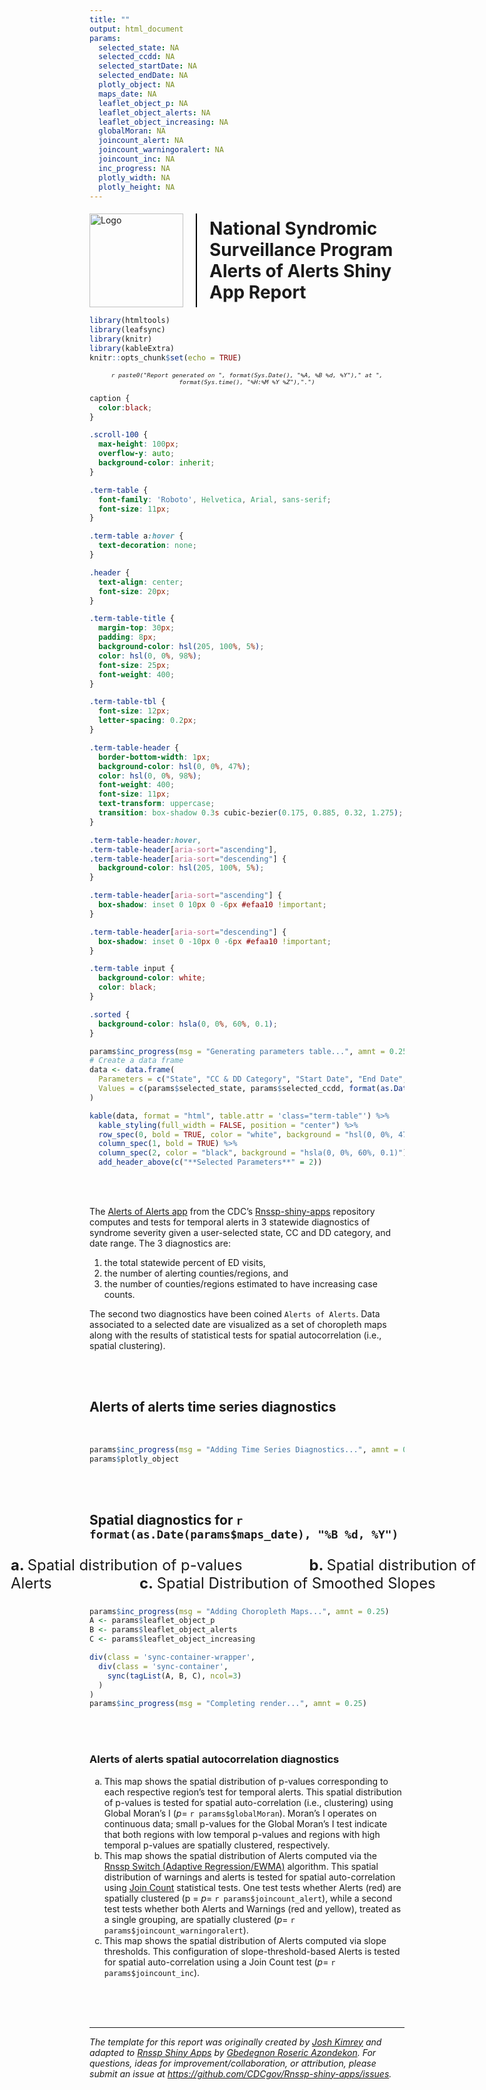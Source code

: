 ```yaml
---
title: ""
output: html_document
params:
  selected_state: NA
  selected_ccdd: NA
  selected_startDate: NA 
  selected_endDate: NA
  plotly_object: NA
  maps_date: NA
  leaflet_object_p: NA
  leaflet_object_alerts: NA
  leaflet_object_increasing: NA
  globalMoran: NA
  joincount_alert: NA
  joincount_warningoralert: NA
  joincount_inc: NA
  inc_progress: NA
  plotly_width: NA
  plotly_height: NA
---
```


<style>
  .title-logo-container {
    display: flex;
    align-items: center;
    justify-content: center;
    margin-top: 20px; /* Adjust margin as needed */
  }
  .title-logo-container img {
    margin-right: 20px; /* Adjust spacing between logo and vertical line */
    height: 150px; /* Adjust the height as needed */
  }
  .vertical-line {
    border-left: 2px solid black; /* Adjust the width and color of the line as needed */
    height: 150px; /* Match the height of the logo */
    margin-right: 20px; /* Adjust spacing between vertical line and title */
  }
  .title-logo-container h1 {
    margin: 0;
    font-weight: bold;
  }
</style>

<div class="title-logo-container">
  <img src="logo.png" alt="Logo">
  <div class="vertical-line"></div>
  <h1>National Syndromic Surveillance Program<br>Alerts of Alerts Shiny App Report</h1>
</div>

```r
library(htmltools)
library(leafsync)
library(knitr)
library(kableExtra)
knitr::opts_chunk$set(echo = TRUE)
```

<div style="text-align: center; font-size: 0.8em; font-style: italic;">
  `r paste0("Report generated on ", format(Sys.Date(), "%A, %B %d, %Y")," at ", format(Sys.time(), "%H:%M %Y %Z"),".")`
</div>

```css

caption {
  color:black;
}

.scroll-100 {
  max-height: 100px;
  overflow-y: auto;
  background-color: inherit;
}

.term-table {
  font-family: 'Roboto', Helvetica, Arial, sans-serif;
  font-size: 11px;
}

.term-table a:hover {
  text-decoration: none;
}

.header {
  text-align: center;
  font-size: 20px;
}

.term-table-title {
  margin-top: 30px;
  padding: 8px;
  background-color: hsl(205, 100%, 5%);
  color: hsl(0, 0%, 98%);
  font-size: 25px;
  font-weight: 400;
}

.term-table-tbl {
  font-size: 12px;
  letter-spacing: 0.2px;
}

.term-table-header {
  border-bottom-width: 1px;
  background-color: hsl(0, 0%, 47%);
  color: hsl(0, 0%, 98%);
  font-weight: 400;
  font-size: 11px;
  text-transform: uppercase;
  transition: box-shadow 0.3s cubic-bezier(0.175, 0.885, 0.32, 1.275);
}

.term-table-header:hover,
.term-table-header[aria-sort="ascending"],
.term-table-header[aria-sort="descending"] {
  background-color: hsl(205, 100%, 5%);
}

.term-table-header[aria-sort="ascending"] {
  box-shadow: inset 0 10px 0 -6px #efaa10 !important;
}

.term-table-header[aria-sort="descending"] {
  box-shadow: inset 0 -10px 0 -6px #efaa10 !important;
}

.term-table input {
  background-color: white;
  color: black;
}

.sorted {
  background-color: hsla(0, 0%, 60%, 0.1);
}
```

```r
params$inc_progress(msg = "Generating parameters table...", amnt = 0.25)
# Create a data frame
data <- data.frame(
  Parameters = c("State", "CC & DD Category", "Start Date", "End Date", "Maps Date"),
  Values = c(params$selected_state, params$selected_ccdd, format(as.Date(params$selected_startDate), "%B %d, %Y"), format(as.Date(params$selected_endDate), "%B %d, %Y"), format(as.Date(params$maps_date), "%B %d, %Y"))
)

kable(data, format = "html", table.attr = 'class="term-table"') %>%
  kable_styling(full_width = FALSE, position = "center") %>%
  row_spec(0, bold = TRUE, color = "white", background = "hsl(0, 0%, 47%)") %>%
  column_spec(1, bold = TRUE) %>%
  column_spec(2, color = "black", background = "hsla(0, 0%, 60%, 0.1)") %>%
  add_header_above(c("**Selected Parameters**" = 2))
```

<br>
<br>

The [Alerts of Alerts app](https://github.com/CDCgov/Rnssp-shiny-apps/tree/master/alerts_of_alerts) from the CDC's [Rnssp-shiny-apps](https://github.com/CDCgov/Rnssp-shiny-apps) repository computes and tests for temporal alerts in 3 statewide diagnostics of syndrome severity given a user-selected state, CC and DD category, and date range. The 3 diagnostics are: 

  1. the total statewide percent of ED visits, 
  2. the number of alerting counties/regions, and 
  3. the number of counties/regions estimated to have increasing case counts. 

The second two diagnostics have been coined `Alerts of Alerts`. Data associated to a selected date are visualized as a set of choropleth maps along with the results of statistical tests for spatial autocorrelation (i.e., spatial clustering).

<br>
<br>

## Alerts of alerts time series diagnostics

<br>

```r
params$inc_progress(msg = "Adding Time Series Diagnostics...", amnt = 0.25)
params$plotly_object
```

<br>
<br>

## Spatial diagnostics for `r format(as.Date(params$maps_date), "%B %d, %Y")`

<style>
  .modified-text {
    margin-left: -25%;
    margin-right: -25%;
    font-size: 1.7em; /* Adjust the size as needed */
  }
</style>

<div class="modified-text">
  <strong>a. </strong>Spatial distribution of p-values &nbsp;&nbsp;&nbsp;&nbsp;&nbsp;&nbsp;&nbsp;&nbsp;&nbsp;&nbsp;&nbsp;&nbsp;&nbsp;&nbsp; <strong>b. </strong>Spatial distribution of Alerts &nbsp;&nbsp;&nbsp;&nbsp;&nbsp;&nbsp;&nbsp;&nbsp;&nbsp;&nbsp;&nbsp;&nbsp;&nbsp;&nbsp;&nbsp;&nbsp;&nbsp;&nbsp;&nbsp; <strong>c. </strong>Spatial Distribution of Smoothed Slopes
</div>

<style>
  .sync-container-wrapper {
    display: flex;
    justify-content: center;
    margin-left: -25%; /* Adjust this value as needed */
    margin-right: -25%; /* Adjust this value as needed */
  }
  .sync-container {
    display: flex;
    justify-content: space-around;
    width: 100%; /* Adjust this value as needed */
  }
  .sync-container .leaflet-container {
    flex: 1;
  }
</style>

```r
params$inc_progress(msg = "Adding Choropleth Maps...", amnt = 0.25)
A <- params$leaflet_object_p
B <- params$leaflet_object_alerts
C <- params$leaflet_object_increasing

div(class = 'sync-container-wrapper',
  div(class = 'sync-container',
    sync(tagList(A, B, C), ncol=3)
  )
)
params$inc_progress(msg = "Completing render...", amnt = 0.25)
```

<br>
<br>

### Alerts of alerts spatial autocorrelation diagnostics

  a. This map shows the spatial distribution of p-values corresponding to each respective region's test for temporal alerts. This spatial distribution of p-values is tested for spatial auto-correlation (i.e., clustering) using Global Moran's I ($p=$ `r params$globalMoran`). Moran's I operates on continuous data; small p-values for the Global Moran's I test indicate that both regions with low temporal p-values and regions with high temporal p-values are spatially clustered, respectively.
  b. This map shows the spatial distribution of Alerts computed via the <a href="https://cdcgov.github.io/Rnssp/reference/alert_switch.html" target="_blank"> Rnssp Switch (Adaptive Regression/EWMA)</a> algorithm. This spatial distribution of warnings and alerts is tested for spatial auto-correlation using <a href="https://www.rdocumentation.org/packages/spdep/versions/1.2-8/topics/joincount.test" target="_blank"> Join Count</a> statistical tests. One test tests whether Alerts (red) are spatially clustered (p = $p=$ `r params$joincount_alert`), while a second test tests whether both Alerts and Warnings (red and yellow), treated as a single grouping, are spatially clustered ($p=$ `r params$joincount_warningoralert`).
  c. This map shows the spatial distribution of Alerts computed via slope thresholds. This configuration of slope-threshold-based Alerts is tested for spatial auto-correlation using a Join Count test ($p=$ `r params$joincount_inc`).


<br>
<br>
<br>

---
*The template for this report was originally created by [Josh Kimrey](https://github.com/jkimrey13) and adapted to [Rnssp Shiny Apps](https://github.com/CDCgov/Rnssp-shiny-apps) by [Gbedegnon Roseric Azondekon](https://rosericazondekon.github.io). For questions, ideas for improvement/collaboration, or attribution, please submit an issue at <https://github.com/CDCgov/Rnssp-shiny-apps/issues>.*
